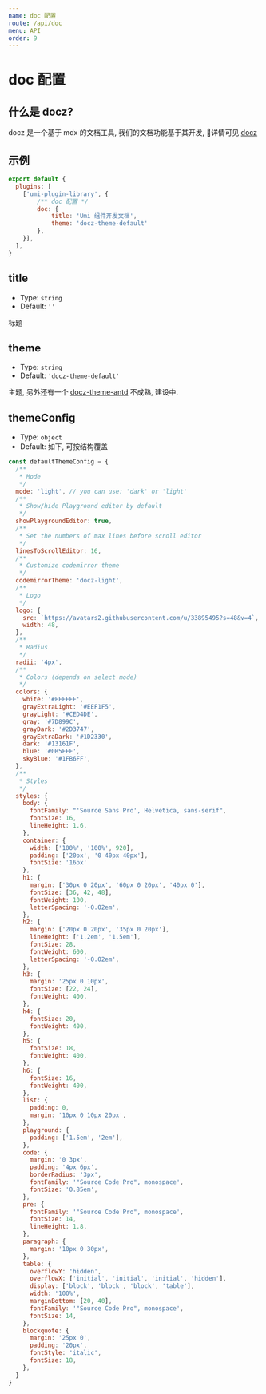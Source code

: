 ```yaml
---
name: doc 配置
route: /api/doc
menu: API
order: 9
---
```

# doc 配置

## 什么是 docz?
docz 是一个基于 mdx 的文档工具, 我们的文档功能基于其开发, 详情可见 [docz](https://github.com/pedronauck/docz)

## 示例
```js
export default {
  plugins: [
    ['umi-plugin-library', {
        /** doc 配置 */
        doc: {
            title: 'Umi 组件开发文档',
            theme: 'docz-theme-default'
        },
    }],
  ],
}
```

## title
* Type: `string`
* Default: `''`

标题

## theme
* Type: `string`
* Default: `'docz-theme-default'`

主题, 另外还有一个 [docz-theme-antd](https://clock157.github.io/umi-plugin-library-antd-demo/) 不成熟, 建设中.

## themeConfig
* Type: `object`
* Default: 如下, 可按结构覆盖
```js
const defaultThemeConfig = {
  /**
   * Mode
   */
  mode: 'light', // you can use: 'dark' or 'light'
  /**
   * Show/hide Playground editor by default
   */
  showPlaygroundEditor: true,
  /**
   * Set the numbers of max lines before scroll editor
   */
  linesToScrollEditor: 16,
  /**
   * Customize codemirror theme
   */
  codemirrorTheme: 'docz-light',
  /**
   * Logo
   */
  logo: {
    src: `https://avatars2.githubusercontent.com/u/33895495?s=48&v=4`,
    width: 48,
  },
  /**
   * Radius
   */
  radii: '4px',
  /**
   * Colors (depends on select mode)
   */
  colors: {
    white: '#FFFFFF',
    grayExtraLight: '#EEF1F5',
    grayLight: '#CED4DE',
    gray: '#7D899C',
    grayDark: '#2D3747',
    grayExtraDark: '#1D2330',
    dark: '#13161F',
    blue: '#0B5FFF',
    skyBlue: '#1FB6FF',
  },
  /**
   * Styles
   */
  styles: {
    body: {
      fontFamily: "'Source Sans Pro', Helvetica, sans-serif",
      fontSize: 16,
      lineHeight: 1.6,
    },
    container: {
      width: ['100%', '100%', 920],
      padding: ['20px', '0 40px 40px'],
      fontSize: '16px'
    },
    h1: {
      margin: ['30px 0 20px', '60px 0 20px', '40px 0'],
      fontSize: [36, 42, 48],
      fontWeight: 100,
      letterSpacing: '-0.02em',
    },
    h2: {
      margin: ['20px 0 20px', '35px 0 20px'],
      lineHeight: ['1.2em', '1.5em'],
      fontSize: 28,
      fontWeight: 600,
      letterSpacing: '-0.02em',
    },
    h3: {
      margin: '25px 0 10px',
      fontSize: [22, 24],
      fontWeight: 400,
    },
    h4: {
      fontSize: 20,
      fontWeight: 400,
    },
    h5: {
      fontSize: 18,
      fontWeight: 400,
    },
    h6: {
      fontSize: 16,
      fontWeight: 400,
    },
    list: {
      padding: 0,
      margin: '10px 0 10px 20px',
    },
    playground: {
      padding: ['1.5em', '2em'],
    },
    code: {
      margin: '0 3px',
      padding: '4px 6px',
      borderRadius: '3px',
      fontFamily: '"Source Code Pro", monospace',
      fontSize: '0.85em',
    },
    pre: {
      fontFamily: '"Source Code Pro", monospace',
      fontSize: 14,
      lineHeight: 1.8,
    },
    paragraph: {
      margin: '10px 0 30px',
    },
    table: {
      overflowY: 'hidden',
      overflowX: ['initial', 'initial', 'initial', 'hidden'],
      display: ['block', 'block', 'block', 'table'],
      width: '100%',
      marginBottom: [20, 40],
      fontFamily: '"Source Code Pro", monospace',
      fontSize: 14,
    },
    blockquote: {
      margin: '25px 0',
      padding: '20px',
      fontStyle: 'italic',
      fontSize: 18,
    },
  }
}
```

